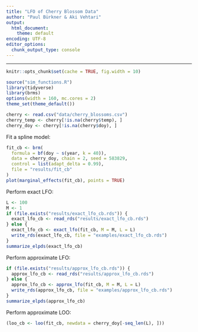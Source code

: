 ```yaml
---
title: "LFO of Cherry Blossom Data"
author: "Paul Bürkner & Aki Vehtari"
output:
  html_document:
    theme: default
encoding: UTF-8
editor_options: 
  chunk_output_type: console
---
```


<style>
pre {
  overflow-x: auto;
}
pre code {
  word-wrap: normal;
  white-space: pre;
}
</style>

---

```r
knitr::opts_chunk$set(cache = TRUE, fig.width = 10)
```

```r
source("sim_functions.R")
library(tidyverse)
library(brms)
options(width = 160, mc.cores = 2)
theme_set(theme_default())
```

```r
cherry <- read.csv("data/cherry_blossoms.csv")
cherry_temp <- cherry[!is.na(cherry$temp), ]
cherry_doy <- cherry[!is.na(cherry$doy), ]
```

Fit a spline model:
```r
fit_cb <- brm(
  formula = bf(doy ~ s(year, k = 40)),
  data = cherry_doy, chain = 2, seed = 583829, 
  control = list(adapt_delta = 0.99),
  file = "results/fit_cb"
)
plot(marginal_effects(fit_cb), points = TRUE)
```

Perform exact LFO:
```r
L <- 100
M <- 1
if (file.exists("results/exact_lfo_cb.rds")) {
  exact_lfo_cb <- read_rds("results/exact_lfo_cb.rds")
} else {
  exact_lfo_cb <- exact_lfo(fit_cb, M = M, L = L)
  write_rds(exact_lfo_cb, file = "examples/exact_lfo_cb.rds")
}
summarize_elpds(exact_lfo_cb)
```

Perform approximate LFO:
```r
if (file.exists("results/approx_lfo_cb.rds")) {
  approx_lfo_cb <- read_rds("results/approx_lfo_cb.rds")
} else {
  approx_lfo_cb <- approx_lfo(fit_cb, M = M, L = L)
  write_rds(approx_lfo_cb, file = "examples/approx_lfo_cb.rds")
}
summarize_elpds(approx_lfo_cb)
```

Perform approximate LOO:
```r
(loo_cb <- loo(fit_cb, newdata = cherry_doy[-seq_len(L), ]))
```
